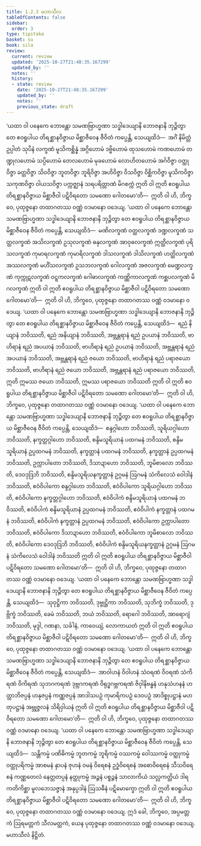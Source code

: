 ```yaml
---
title: 1.2.3 မဟာသီလ
tableOfContents: false
sidebar:
  order: 3
type: tipitaka
basket: su
book: sila
review:
  current: review
  updated: '2025-10-27T21:48:35.167299'
  updated_by: ''
  notes: ''
  history:
  - state: review
    date: '2025-10-27T21:48:35.167299'
    updated_by: ''
    notes: ''
    previous_state: draft
---
```



<ReviewStatus review={frontmatter.review} showDetails={true} />

<HypothesisAnnotation frontmatter={frontmatter} />

<DynamicBreadcrumb />

<Division number="21" book="sila" e="ch" v="6" p="8">

<Paragraph number="48" book="sila">
‘ယထာ ဝါ ပနေကေ ဘောန္တော သမဏဗြာဟ္မဏာ သဒ္ဓါဒေယျာနိ ဘောဇနာနိ ဘုဉ္ဇိတွာ တေ ဧဝရူပါယ တိရစ္ဆာနဝိဇ္ဇာယ မိစ္ဆာဇီဝေန ဇီဝိတံ ကပ္ပေန္တိ, သေယျထိဒံ—  အင်္ဂံ နိမိတ္တံ ဥပ္ပါတံ သုပိနံ လက္ခဏံ မူသိကစ္ဆိန္နံ အဂ္ဂိဟောမံ ဒဗ္ဗိဟောမံ ထုသဟောမံ ကဏဟောမံ တဏ္ဍုလဟောမံ သပ္ပိဟောမံ တေလဟောမံ မုခဟောမံ လောဟိတဟောမံ အင်္ဂဝိဇ္ဇာ ဝတ္ထုဝိဇ္ဇာ ခတ္တဝိဇ္ဇာ သိဝဝိဇ္ဇာ ဘူတဝိဇ္ဇာ ဘူရိဝိဇ္ဇာ အဟိဝိဇ္ဇာ ဝိသဝိဇ္ဇာ ဝိစ္ဆိကဝိဇ္ဇာ မူသိကဝိဇ္ဇာ သကုဏဝိဇ္ဇာ ဝါယသဝိဇ္ဇာ ပက္ကဇ္ဈာနံ သရပရိတ္တာဏံ မိဂစက္ကံ ဣတိ ဝါ ဣတိ ဧဝရူပါယ တိရစ္ဆာနဝိဇ္ဇာယ မိစ္ဆာဇီဝါ ပဋိဝိရတော သမဏော ဂေါတမော’တိ—  ဣတိ ဝါ ဟိ, ဘိက္ခဝေ, ပုထုဇ္ဇနော တထာဂတဿ ဝဏ္ဏံ ဝဒမာနော ဝဒေယျ.
</Paragraph>

</Division>
<Division number="22" book="sila" e="ch" v="6" p="9">

<Paragraph number="49" book="sila">
‘ယထာ ဝါ ပနေကေ ဘောန္တော သမဏဗြာဟ္မဏာ သဒ္ဓါဒေယျာနိ ဘောဇနာနိ ဘုဉ္ဇိတွာ တေ ဧဝရူပါယ တိရစ္ဆာနဝိဇ္ဇာယ မိစ္ဆာဇီဝေန ဇီဝိတံ ကပ္ပေန္တိ, သေယျထိဒံ—  မဏိလက္ခဏံ ဝတ္ထလက္ခဏံ ဒဏ္ဍလက္ခဏံ သတ္ထလက္ခဏံ အသိလက္ခဏံ ဥသုလက္ခဏံ ဓနုလက္ခဏံ အာဝုဓလက္ခဏံ ဣတ္ထိလက္ခဏံ ပုရိသလက္ခဏံ ကုမာရလက္ခဏံ ကုမာရိလက္ခဏံ ဒါသလက္ခဏံ ဒါသိလက္ခဏံ ဟတ္ထိလက္ခဏံ အဿလက္ခဏံ မဟိံသလက္ခဏံ ဥသဘလက္ခဏံ ဂေါလက္ခဏံ အဇလက္ခဏံ မေဏ္ဍလက္ခဏံ ကုက္ကုဋလက္ခဏံ ဝဋ္ဋကလက္ခဏံ ဂေါဓာလက္ခဏံ ကဏ္ဏိကာလက္ခဏံ ကစ္ဆပလက္ခဏံ မိဂလက္ခဏံ ဣတိ ဝါ ဣတိ ဧဝရူပါယ တိရစ္ဆာနဝိဇ္ဇာယ မိစ္ဆာဇီဝါ ပဋိဝိရတော သမဏော ဂေါတမော’တိ—  ဣတိ ဝါ ဟိ, ဘိက္ခဝေ, ပုထုဇ္ဇနော တထာဂတဿ ဝဏ္ဏံ ဝဒမာနော ဝဒေယျ.
</Paragraph>

</Division>
<Division number="23" book="sila" e="ch" v="6" p="9">

<Paragraph number="50" book="sila">
‘ယထာ ဝါ ပနေကေ ဘောန္တော သမဏဗြာဟ္မဏာ သဒ္ဓါဒေယျာနိ ဘောဇနာနိ ဘုဉ္ဇိတွာ တေ ဧဝရူပါယ တိရစ္ဆာနဝိဇ္ဇာယ မိစ္ဆာဇီဝေန ဇီဝိတံ ကပ္ပေန္တိ, သေယျထိဒံ—  ရညံ နိယျာနံ ဘဝိဿတိ, ရညံ အနိယျာနံ ဘဝိဿတိ, အဗ္ဘန္တရာနံ ရညံ ဥပယာနံ ဘဝိဿတိ, ဗာဟိရာနံ ရညံ အပယာနံ ဘဝိဿတိ, ဗာဟိရာနံ ရညံ ဥပယာနံ ဘဝိဿတိ, အဗ္ဘန္တရာနံ ရညံ အပယာနံ ဘဝိဿတိ, အဗ္ဘန္တရာနံ ရညံ ဇယော ဘဝိဿတိ, ဗာဟိရာနံ ရညံ ပရာဇယော ဘဝိဿတိ, ဗာဟိရာနံ ရညံ ဇယော ဘဝိဿတိ, အဗ္ဘန္တရာနံ ရညံ ပရာဇယော ဘဝိဿတိ, ဣတိ ဣမဿ ဇယော ဘဝိဿတိ, ဣမဿ ပရာဇယော ဘဝိဿတိ ဣတိ ဝါ ဣတိ ဧဝရူပါယ တိရစ္ဆာနဝိဇ္ဇာယ မိစ္ဆာဇီဝါ ပဋိဝိရတော သမဏော ဂေါတမော’တိ—  ဣတိ ဝါ ဟိ, ဘိက္ခဝေ, ပုထုဇ္ဇနော တထာဂတဿ ဝဏ္ဏံ ဝဒမာနော ဝဒေယျ.
</Paragraph>

</Division>
<Division number="24" book="sila" e="ch" v="6" p="10">

<Paragraph number="51" book="sila">
‘ယထာ ဝါ ပနေကေ ဘောန္တော သမဏဗြာဟ္မဏာ သဒ္ဓါဒေယျာနိ ဘောဇနာနိ ဘုဉ္ဇိတွာ တေ ဧဝရူပါယ တိရစ္ဆာနဝိဇ္ဇာယ မိစ္ဆာဇီဝေန ဇီဝိတံ ကပ္ပေန္တိ, သေယျထိဒံ—  စန္ဒဂ္ဂါဟော ဘဝိဿတိ, သူရိယဂ္ဂါဟော ဘဝိဿတိ, နက္ခတ္တဂ္ဂါဟော ဘဝိဿတိ, စန္ဒိမသူရိယာနံ ပထဂမနံ ဘဝိဿတိ, စန္ဒိမသူရိယာနံ ဥပ္ပထဂမနံ ဘဝိဿတိ, နက္ခတ္တာနံ ပထဂမနံ ဘဝိဿတိ, နက္ခတ္တာနံ ဥပ္ပထဂမနံ ဘဝိဿတိ, ဥက္ကာပါတော ဘဝိဿတိ, ဒိသာဍာဟော ဘဝိဿတိ, ဘူမိစာလော ဘဝိဿတိ, ဒေဝဒုဒြဘိ ဘဝိဿတိ, စန္ဒိမသူရိယနက္ခတ္တာနံ ဥဂ္ဂမနံ ဩဂမနံ သံကိလေသံ ဝေါဒါနံ ဘဝိဿတိ, ဧဝံဝိပါကော စန္ဒဂ္ဂါဟော ဘဝိဿတိ, ဧဝံဝိပါကော သူရိယဂ္ဂါဟော ဘဝိဿတိ, ဧဝံဝိပါကော နက္ခတ္တဂ္ဂါဟော ဘဝိဿတိ, ဧဝံဝိပါကံ စန္ဒိမသူရိယာနံ ပထဂမနံ ဘဝိဿတိ, ဧဝံဝိပါကံ စန္ဒိမသူရိယာနံ ဥပ္ပထဂမနံ ဘဝိဿတိ, ဧဝံဝိပါကံ နက္ခတ္တာနံ ပထဂမနံ ဘဝိဿတိ, ဧဝံဝိပါကံ နက္ခတ္တာနံ ဥပ္ပထဂမနံ ဘဝိဿတိ, ဧဝံဝိပါကော ဥက္ကာပါတော ဘဝိဿတိ, ဧဝံဝိပါကော ဒိသာဍာဟော ဘဝိဿတိ, ဧဝံဝိပါကော ဘူမိစာလော ဘဝိဿတိ, ဧဝံဝိပါကော ဒေဝဒုဒြဘိ ဘဝိဿတိ, ဧဝံဝိပါကံ စန္ဒိမသူရိယနက္ခတ္တာနံ ဥဂ္ဂမနံ ဩဂမနံ သံကိလေသံ ဝေါဒါနံ ဘဝိဿတိ ဣတိ ဝါ ဣတိ ဧဝရူပါယ တိရစ္ဆာနဝိဇ္ဇာယ မိစ္ဆာဇီဝါ ပဋိဝိရတော သမဏော ဂေါတမော’တိ—  ဣတိ ဝါ ဟိ, ဘိက္ခဝေ, ပုထုဇ္ဇနော တထာဂတဿ ဝဏ္ဏံ ဝဒမာနော ဝဒေယျ.
</Paragraph>

</Division>
<Division number="25" book="sila" e="ch" v="6" p="10">

<Paragraph number="52" book="sila">
‘ယထာ ဝါ ပနေကေ ဘောန္တော သမဏဗြာဟ္မဏာ သဒ္ဓါဒေယျာနိ ဘောဇနာနိ ဘုဉ္ဇိတွာ တေ ဧဝရူပါယ တိရစ္ဆာနဝိဇ္ဇာယ မိစ္ဆာဇီဝေန ဇီဝိတံ ကပ္ပေန္တိ, သေယျထိဒံ—  သုဝုဋ္ဌိကာ ဘဝိဿတိ, ဒုဗ္ဗုဋ္ဌိကာ ဘဝိဿတိ, သုဘိက္ခံ ဘဝိဿတိ, ဒုဗ္ဘိက္ခံ ဘဝိဿတိ, ခေမံ ဘဝိဿတိ, ဘယံ ဘဝိဿတိ, ရောဂေါ ဘဝိဿတိ, အာရောဂျံ ဘဝိဿတိ, မုဒ္ဒါ, ဂဏနာ, သင်္ခါနံ, ကာဝေယျံ, လောကာယတံ ဣတိ ဝါ ဣတိ ဧဝရူပါယ တိရစ္ဆာနဝိဇ္ဇာယ မိစ္ဆာဇီဝါ ပဋိဝိရတော သမဏော ဂေါတမော’တိ—  ဣတိ ဝါ ဟိ, ဘိက္ခဝေ, ပုထုဇ္ဇနော တထာဂတဿ ဝဏ္ဏံ ဝဒမာနော ဝဒေယျ.
</Paragraph>

</Division>
<Division number="26" book="sila" e="ch" v="6" p="10">

<Paragraph number="53" book="sila">
‘ယထာ ဝါ ပနေကေ ဘောန္တော သမဏဗြာဟ္မဏာ သဒ္ဓါဒေယျာနိ ဘောဇနာနိ ဘုဉ္ဇိတွာ တေ ဧဝရူပါယ တိရစ္ဆာနဝိဇ္ဇာယ မိစ္ဆာဇီဝေန ဇီဝိတံ ကပ္ပေန္တိ, သေယျထိဒံ—  အာဝါဟနံ ဝိဝါဟနံ သံဝရဏံ ဝိဝရဏံ သံကိရဏံ ဝိကိရဏံ သုဘဂကရဏံ ဒုဗ္ဘဂကရဏံ ဝိရုဒ္ဓဂဗ္ဘကရဏံ ဇိဝှါနိဗန္ဓနံ ဟနုသံဟနနံ ဟတ္ထာဘိဇပ္ပနံ ဟနုဇပ္ပနံ ကဏ္ဏဇပ္ပနံ အာဒါသပဉှံ ကုမာရိကပဉှံ ဒေဝပဉှံ အာဒိစ္စုပဋ္ဌာနံ မဟတုပဋ္ဌာနံ အဗ္ဘုဇ္ဇလနံ သိရိဝှါယနံ ဣတိ ဝါ ဣတိ ဧဝရူပါယ တိရစ္ဆာနဝိဇ္ဇာယ မိစ္ဆာဇီဝါ ပဋိဝိရတော သမဏော ဂေါတမော’တိ—  ဣတိ ဝါ ဟိ, ဘိက္ခဝေ, ပုထုဇ္ဇနော တထာဂတဿ ဝဏ္ဏံ ဝဒမာနော ဝဒေယျ.
</Paragraph>

</Division>
<Division number="27" book="sila" e="ch" v="6" p="11">

<Paragraph number="54" book="sila">
‘ယထာ ဝါ ပနေကေ ဘောန္တော သမဏဗြာဟ္မဏာ သဒ္ဓါဒေယျာနိ ဘောဇနာနိ ဘုဉ္ဇိတွာ တေ ဧဝရူပါယ တိရစ္ဆာနဝိဇ္ဇာယ မိစ္ဆာဇီဝေန ဇီဝိတံ ကပ္ပေန္တိ, သေယျထိဒံ—  သန္တိကမ္မံ ပဏိဓိကမ္မံ ဘူတကမ္မံ ဘူရိကမ္မံ ဝဿကမ္မံ ဝေါဿကမ္မံ ဝတ္ထုကမ္မံ ဝတ္ထုပရိကမ္မံ အာစမနံ နှာပနံ ဇုဟနံ ဝမနံ ဝိရေစနံ ဥဒ္ဓံဝိရေစနံ အဓောဝိရေစနံ သီသဝိရေစနံ ကဏ္ဏတေလံ နေတ္တတပ္ပနံ နတ္ထုကမ္မံ အဉ္ဇနံ ပစ္စဉ္ဇနံ သာလာကိယံ သလ္လကတ္တိယံ ဒါရကတိကိစ္ဆာ မူလဘေသဇ္ဇာနံ အနုပ္ပဒါနံ ဩသဓီနံ ပဋိမောက္ခော ဣတိ ဝါ ဣတိ ဧဝရူပါယ တိရစ္ဆာနဝိဇ္ဇာယ မိစ္ဆာဇီဝါ ပဋိဝိရတော သမဏော ဂေါတမော’တိ—  ဣတိ ဝါ ဟိ, ဘိက္ခဝေ, ပုထုဇ္ဇနော တထာဂတဿ ဝဏ္ဏံ ဝဒမာနော ဝဒေယျ.
</Paragraph>

<Paragraph number="55" book="sila">
ဣဒံ ခေါ, ဘိက္ခဝေ, အပ္ပမတ္တကံ ဩရမတ္တကံ သီလမတ္တကံ, ယေန ပုထုဇ္ဇနော တထာဂတဿ ဝဏ္ဏံ ဝဒမာနော ဝဒေယျ.

</Paragraph>
</Division>

<Paragraph number="56" type="center" book="sila">
မဟာသီလံ နိဋ္ဌိတံ.
</Paragraph>